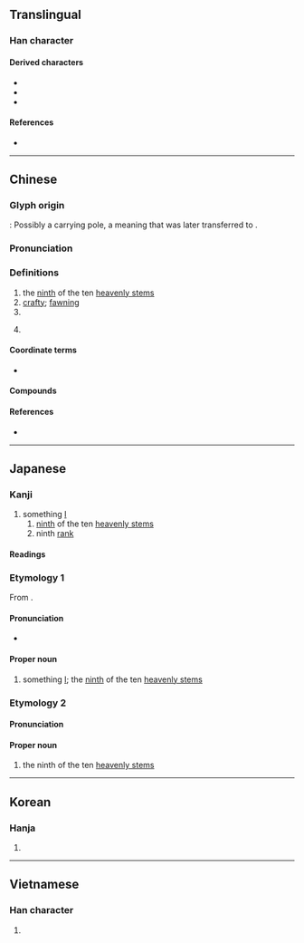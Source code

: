 {{also|千|王|𡈼}}
{{character info}}
==Translingual==

===Han character===
{{Han char|rn=33|rad=士|as=01|sn=4|four=20104|canj=HG|ids=⿱丿士<small>(GJKV)</small>,⿱一士<small>(HT)</small>}}

====Derived characters====
* {{l|mul|[[任]], [[𠰃]], [[妊]], [[廷]], [[𨑳]], [[𢗖]], [[𢪭]], [[𭯺]], [[狅]], [[𣐅]], [[𭷗]], [[祍]], [[䏕]], [[𥄮]], [[衽]], [[紝]]([[纴]]), [[䚾]], [[𦔽]], [[軠]], [[鈓]]([[𬬯]]), [[𭐺]], [[飪]]([[饪]])}}
* {{l|mul|[[𫧺]], [[𠁪]], [[𫡖]], [[𫡘]], [[𧠒]], [[丢]], [[㸒]], [[𡔟]], [[𡴍]], [[𡔨]], [[𣈂]], [[𭰶]], [[𩂐]], [[𩬎]], [[𡅚]], [[𡔞]], [[𢇦]], [[𫊟]], [[𢧌]], [[𨳝]]}}
* {{l|mul|[[䨙]]}}

====References====
* {{Han ref|kx=0243.010|dkj=05639|dj=0483.010|hdz=10417.010|uh=58EC|ud=22764|bh=A4D0|bd=42192}}

----

==Chinese==
{{zh-forms}}

===Glyph origin===
{{Han etyl}}
{{liushu|p}}: Possibly a carrying pole, a meaning that was later transferred to {{zh-l|任}}.

===Pronunciation===
{{zh-pron
|m=rén
|m-s=ren2
|c=jam4
|c-t=
|g=
|h=pfs=ngìm
|j=
|mb=ǐng
|md=ìng
|mn=xm,qz,tp:lîm/zz,kh:jîm/twvt:līm/twvk:jīm
|mn-t=rim6
|w=
|x=
|mc=y
|oc=1,2
|cat=
}}

===Definitions===
{{zh-hanzi}}

# the [[ninth]] of the ten [[heavenly stem]]s
# [[crafty]]; [[fawning]]
# {{surname|zh}}
# {{lb|zh|internet slang}} {{eye dialect of|zh|人}}

====Coordinate terms====
* {{list:heavenly stems/zh}}

====Compounds====
{{zh-der|壬人|壬公|壬林|小六壬}}

====References====
* {{thcwd|791}}

{{C|zh|Heavenly stems}}

----

==Japanese==

===Kanji===
{{ja-kanji|grade=|rs=士01}}

# something [[I]]
## [[ninth]] of the ten [[heavenly stem]]s
## ninth [[rank]]

====Readings====
{{ja-readings
|goon=にん
|kanon=じん
|kun=みずのえ-
|nanori=つぐ, みず
}}

===Etymology 1===
{{ja-kanjitab|じん|yomi=o}}
{{wp|lang=ja}}
From {{der|ja|ltc|壬|tr=nyim|sort=しん'}}.

====Pronunciation====
{{ja-pron|acc=1|y=ko|じん}}
* {{hmp|ja|ジン|人|刃|仁|沈|陣|尋|塵|sort=しん'}}

====Proper noun====
{{ja-pos|proper|じん}}

# something [[I]]; the [[ninth]] of the ten [[heavenly stem]]s

===Etymology 2===
{{ja-kanjitab|みずのえ|yomi=k}}
{{com|ja|水|の|兄|tr1=Mizu|t1={{w|Water (Wu Xing)|Water}}|pos1=one of the {{w|Wu Xing|Five Elements}}|tr2=no|pos2=attributive marker|tr3=e|t3=[[elder brother]]|sort=みずのえ}}

====Pronunciation====
{{ja-pron|acc=3|y=k|みずのえ}}

====Proper noun====
{{ja-pos|proper|みずのえ|hhira=みづのえ}}

# the ninth of the ten [[heavenly stem]]s

{{cln|ja|words with multiple readings}}
{{topics|ja|Heavenly stems|sort=しん'}}

----

==Korean==

===Hanja===
{{ko-hanja|hangeul=임|rv=im|mr=im}}

# {{rfdef|ko|sort=士01}}

----

==Vietnamese==

===Han character===
{{vi-readings|reading=nhăm, nhám, nhằm, nhâm, râm, nhẹm|rs=士01}}

# {{rfdef|vi|sort=士01}}